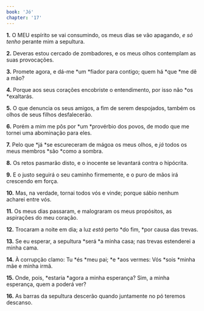 ```yaml
---
book: 'Jó'
chapter: '17'
---
```


**1.** O MEU espírito se vai consumindo, os meus dias se vão apagando, *e só tenho* perante mim a sepultura.

**2.** Deveras estou cercado de zombadores, e os meus olhos contemplam as suas provocações.

**3.** Promete agora, e dá-me *um *fiador para contigo; quem há *que *me dê a mão?

**4.** Porque aos seus corações encobriste o entendimento, por isso não *os *exaltarás.

**5.** O que denuncia os seus amigos, a fim de serem despojados, também os olhos de seus filhos desfalecerão.

**6.** Porém a mim me pôs por *um *provérbio dos povos, de modo que me tornei uma abominação para eles.

**7.** Pelo que *já *se escureceram de mágoa os meus olhos, e *já* todos os meus membros *são *como a sombra.

**8.** Os retos pasmarão disto, e o inocente se levantará contra o hipócrita.

**9.** E o justo seguirá o seu caminho firmemente, e o puro de mãos irá crescendo em força.

**10.** Mas, na verdade, tornai todos vós e vinde; porque sábio nenhum acharei entre vós.

**11.** Os meus dias passaram, e malograram os meus propósitos, as aspirações do meu coração.

**12.** Trocaram a noite em dia; a luz *está* perto *do fim, *por causa das trevas.

**13.** Se eu esperar, a sepultura *será *a minha casa; nas trevas estenderei a minha cama.

**14.** À corrupção clamo: Tu *és *meu pai; *e *aos vermes: Vós *sois *minha mãe e minha irmã.

**15.** Onde, pois, *estaria *agora a minha esperança? Sim, a minha esperança, quem a poderá ver?

**16.** As barras da sepultura descerão quando juntamente no pó teremos descanso.